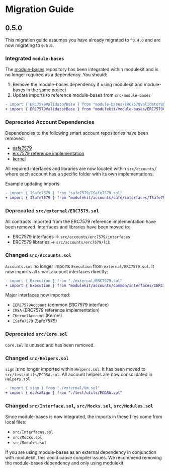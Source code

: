 # Migration Guide

## 0.5.0

This migration guide assumes you have already migrated to `^0.4.0` and are now migrating to `0.5.0`.

### Integrated `module-bases` 

The [module-bases](https://github.com/rhinestonewtf/module-bases) repository has been integrated within modulekit and is no longer required as a dependency. You should:

1. Remove the module-bases dependency if using modulekit and module-bases in the same project
2. Update imports to reference module-bases from `src/module-bases`

```diff
- import { ERC7579ValidatorBase } from "module-bases/ERC7579ValidatorBase.sol"
+ import { ERC7579ValidatorBase } from "modulekit/module-bases/ERC7579ValidatorBase.sol"
```

### Deprecated Account Dependencies 

Dependencies to the following smart account repositories have been removed:
- [safe7579](https://github.com/rhinestonewtf/safe7579)
- [erc7579 reference implementation](https://github.com/erc7579/erc7579-implementation)
- [kernel](https://github.com/zerodevapp/kernel)

All required interfaces and libraries are now located within `src/accounts/` where each account has a specific folder with its own implementations.

Example updating imports:

```diff
- import { ISafe7579 } from "safe7579/ISafe7579.sol"
+ import { ISafe7579 } from "modulekit/accounts/safe/interfaces/ISafe7579.sol"
```

### Deprecated `src/external/ERC7579.sol`

All contracts imported from the ERC7579 reference implementation have been removed. Interfaces and libraries have been moved to:

- ERC7579 interfaces -> `src/accounts/erc7579/interfaces`
- ERC7579 libraries -> `src/accounts/erc7579/lib`

### Changed `src/Accounts.sol`

`Accounts.sol` no longer imports `Execution` from `external/ERC7579.sol`. It now imports all smart account interfaces directly:

```diff
- import { Execution } from "./external/ERC7579.sol"
+ import { Execution } from "modulekit/accounts/common/interfaces/IERC7579Account.sol"
```

Major interfaces now imported:
- `IERC7579Account` (common ERC7579 interface)  
- `IMSA` (ERC7579 reference implementation)
- `IKernelAccount` (Kernel)
- `ISafe7579` (Safe7579)

### Deprecated `src/Core.sol`

`Core.sol` is unused and has been removed.

### Changed `src/Helpers.sol`

`sign` is no longer imported within `Helpers.sol`. It has been moved to `src/test/utils/ECDSA.sol`. All account helpers are now consolidated in `Helpers.sol`

```diff
- import { sign } from "./external/Vm.sol"
+ import { ecdsaSign } from "./test/utils/ECDSA.sol" 
```

### Changed `src/Interface.sol`, `src/Mocks.sol`, `src/Modules.sol`

Since module-bases is now integrated, the imports in these files come from local files:
- `src/Interfaces.sol`
- `src/Mocks.sol` 
- `src/Modules.sol`

If you are using module-bases as an external dependency in conjunction with modulekit, this could cause compiler issues. We recommend removing the module-bases dependency and only using modulekit.